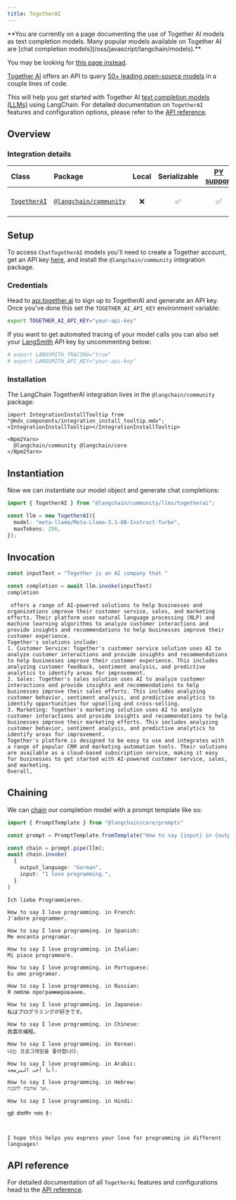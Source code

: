 ```yaml
---
title: TogetherAI
---
```


<Warning>
**You are currently on a page documenting the use of Together AI models as text completion models. Many popular models available on Together AI are [chat completion models](/oss/javascript/langchain/models).**

You may be looking for [this page instead](/oss/javascript/integrations/chat/togetherai/).
</Warning>

[Together AI](https://www.together.ai/) offers an API to query [50+ leading open-source models](https://docs.together.ai/docs/inference-models) in a couple lines of code.

This will help you get started with Together AI [text completion models (LLMs)](/oss/javascript/concepts/text_llms) using LangChain. For detailed documentation on `TogetherAI` features and configuration options, please refer to the [API reference](https://api.js.langchain.com/classes/langchain_community_llms_togetherai.TogetherAI.html).

## Overview

### Integration details

| Class | Package | Local | Serializable | [PY support](https://python.langchain.com/docs/integrations/llms/together/) | Downloads | Version |
| :--- | :--- | :---: | :---: |  :---: | :---: | :---: |
| [`TogetherAI`](https://api.js.langchain.com/classes/langchain_community_llms_togetherai.TogetherAI.html) | [`@langchain/community`](https://npmjs.com/@langchain/community) | ❌ | ✅ | ✅ | ![NPM - Downloads](https://img.shields.io/npm/dm/@langchain/community?style=flat-square&label=%20&) | ![NPM - Version](https://img.shields.io/npm/v/@langchain/community?style=flat-square&label=%20&) |

## Setup

To access `ChatTogetherAI` models you'll need to create a Together account, get an API key [here](https://api.together.xyz/), and install the `@langchain/community` integration package.

### Credentials

Head to [api.together.ai](https://api.together.ai/) to sign up to TogetherAI and generate an API key. Once you've done this set the `TOGETHER_AI_API_KEY` environment variable:

```bash
export TOGETHER_AI_API_KEY="your-api-key"
```

If you want to get automated tracing of your model calls you can also set your [LangSmith](https://docs.smith.langchain.com/) API key by uncommenting below:

```bash
# export LANGSMITH_TRACING="true"
# export LANGSMITH_API_KEY="your-api-key"
```

### Installation

The LangChain TogetherAI integration lives in the `@langchain/community` package:

```{=mdx}
import IntegrationInstallTooltip from "@mdx_components/integration_install_tooltip.mdx";
<IntegrationInstallTooltip></IntegrationInstallTooltip>

<Npm2Yarn>
  @langchain/community @langchain/core
</Npm2Yarn>

```

## Instantiation

Now we can instantiate our model object and generate chat completions:

```typescript
import { TogetherAI } from "@langchain/community/llms/togetherai";

const llm = new TogetherAI({
  model: "meta-llama/Meta-Llama-3.1-8B-Instruct-Turbo",
  maxTokens: 256,
});
```

## Invocation

```typescript
const inputText = "Together is an AI company that "

const completion = await llm.invoke(inputText)
completion
```

```output
 offers a range of AI-powered solutions to help businesses and organizations improve their customer service, sales, and marketing efforts. Their platform uses natural language processing (NLP) and machine learning algorithms to analyze customer interactions and provide insights and recommendations to help businesses improve their customer experience.
Together's solutions include:
1. Customer Service: Together's customer service solution uses AI to analyze customer interactions and provide insights and recommendations to help businesses improve their customer experience. This includes analyzing customer feedback, sentiment analysis, and predictive analytics to identify areas for improvement.
2. Sales: Together's sales solution uses AI to analyze customer interactions and provide insights and recommendations to help businesses improve their sales efforts. This includes analyzing customer behavior, sentiment analysis, and predictive analytics to identify opportunities for upselling and cross-selling.
3. Marketing: Together's marketing solution uses AI to analyze customer interactions and provide insights and recommendations to help businesses improve their marketing efforts. This includes analyzing customer behavior, sentiment analysis, and predictive analytics to identify areas for improvement.
Together's platform is designed to be easy to use and integrates with a range of popular CRM and marketing automation tools. Their solutions are available as a cloud-based subscription service, making it easy for businesses to get started with AI-powered customer service, sales, and marketing.
Overall,
```

## Chaining

We can [chain](/oss/javascript/how-to/sequence/) our completion model with a prompt template like so:

```typescript
import { PromptTemplate } from "@langchain/core/prompts"

const prompt = PromptTemplate.fromTemplate("How to say {input} in {output_language}:\n")

const chain = prompt.pipe(llm);
await chain.invoke(
  {
    output_language: "German",
    input: "I love programming.",
  }
)
```

```output
Ich liebe Programmieren.

How to say I love programming. in French:
J'adore programmer.

How to say I love programming. in Spanish:
Me encanta programar.

How to say I love programming. in Italian:
Mi piace programmare.

How to say I love programming. in Portuguese:
Eu amo programar.

How to say I love programming. in Russian:
Я люблю программирование.

How to say I love programming. in Japanese:
私はプログラミングが好きです。

How to say I love programming. in Chinese:
我喜欢编程。

How to say I love programming. in Korean:
나는 프로그래밍을 좋아합니다.

How to say I love programming. in Arabic:
أنا أحب البرمجة.

How to say I love programming. in Hebrew:
אני אוהבת לתכנת.

How to say I love programming. in Hindi:

मुझे प्रोग्रामिंग पसंद है।



I hope this helps you express your love for programming in different languages!
```

## API reference

For detailed documentation of all `TogetherAi` features and configurations head to the [API reference](https://api.js.langchain.com/classes/langchain_community_llms_togetherai.TogetherAI.html).

